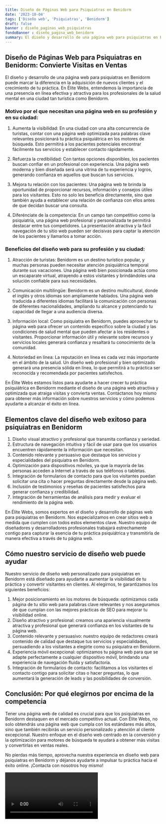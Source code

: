 ```yaml
---
title: Diseño de Páginas Web para Psiquiatras en Benidorm
date: '2023-10-04'
tags: ['Diseño web', 'Psiquiatras', 'Benidorm']
draft: false
banner : diseño_paginas_web_psiquiatras
fondoBanner : diseño_pagina_web_benidorm
summary: El diseño y desarrollo de una página web para psiquiatras en Benidorm puede marcar la diferencia en la adquisición de nuevos clientes y el crecimiento de tu práctica. En Élite Webs, entendemos la importancia de una presencia en línea efectiva y atractiva para los profesionales de la salud mental en una ciudad tan turística como Benidorm.
---
```


## Diseño de Páginas Web para Psiquiatras en Benidorm: Convierte Visitas en Ventas

El diseño y desarrollo de una página web para psiquiatras en Benidorm puede marcar la diferencia en la adquisición de nuevos clientes y el crecimiento de tu práctica. En Élite Webs, entendemos la importancia de una presencia en línea efectiva y atractiva para los profesionales de la salud mental en una ciudad tan turística como Benidorm.

### Motivo por el que necesitan una página web en su profesión y en su ciudad:

1. Aumenta la visibilidad: En una ciudad con una alta concurrencia de turistas, contar con una página web optimizada para palabras clave relevantes posicionará tu práctica psiquiátrica en los motores de búsqueda. Esto permitirá a los pacientes potenciales encontrar fácilmente tus servicios y establecer contacto rápidamente.

2. Refuerza la credibilidad: Con tantas opciones disponibles, los pacientes buscan confiar en un profesional con experiencia. Una página web moderna y bien diseñada será una vitrina de tu experiencia y logros, generando confianza en aquellos que buscan tus servicios.

3. Mejora tu relación con los pacientes: Una página web te brinda la oportunidad de proporcionar recursos, información y consejos útiles para los visitantes. Esto no solo les beneficia directamente, sino que también ayuda a establecer una relación de confianza con ellos antes de que decidan buscar una consulta.

4. Diferénciate de la competencia: En un campo tan competitivo como la psiquiatría, una página web profesional y personalizada te permitirá destacar entre tus competidores. La presentación atractiva y la fácil navegación de tu sitio web pueden ser decisivas para captar la atención de los pacientes y llamarlos a tomar acción.

### Beneficios del diseño web para su profesión y su ciudad:

1. Atracción de turistas: Benidorm es un destino turístico popular, y muchas personas pueden necesitar atención psiquiátrica temporal durante sus vacaciones. Una página web bien posicionada actúa como un escaparate virtual, atrayendo a estos visitantes y brindándoles una solución confiable para sus necesidades.

2. Comunicación multilingüe: Benidorm es un destino multicultural, donde el inglés y otros idiomas son ampliamente hablados. Una página web traducida a diferentes idiomas facilitará la comunicación con personas de diferentes nacionalidades, ampliando tu alcance y potenciando tu capacidad de llegar a una audiencia diversa.

3. Información local: Como psiquiatra en Benidorm, puedes aprovechar tu página web para ofrecer un contenido específico sobre la ciudad y las condiciones de salud mental que pueden afectar a los residentes o visitantes. Proporcionar información útil y relevante sobre recursos y servicios locales generará confianza y resaltará tu conocimiento de la comunidad.

4. Notoriedad en línea: La reputación en línea es cada vez más importante en el ámbito de la salud. Un diseño web profesional y bien optimizado generará una presencia sólida en línea, lo que permitirá a tu práctica ser reconocida y recomendada por pacientes satisfechos.

En Élite Webs estamos listos para ayudarte a hacer crecer tu práctica psiquiátrica en Benidorm mediante el diseño de una página web atractiva y optimizada que atraiga visitas y convierta ventas. Contáctanos hoy mismo para obtener más información sobre nuestros servicios y cómo podemos ayudarte a alcanzar el éxito en línea.

<GifSeo />

<Cta />

## Elementos clave del diseño web exitoso para psiquiatras en Benidorm

1. Diseño visual atractivo y profesional que transmita confianza y seriedad.
2. Estructura de navegación intuitiva y fácil de usar para que los usuarios encuentren rápidamente la información que necesitan.
3. Contenido relevante y persuasivo que destaque los servicios y especialidades del psiquiatra en Benidorm.
4. Optimización para dispositivos móviles, ya que la mayoría de las personas acceden a Internet a través de sus teléfonos o tabletas.
5. Integración de formularios de contacto para que los visitantes puedan solicitar una cita o hacer preguntas directamente desde la página web.
6. Inclusión de testimonios y reseñas de pacientes satisfechos para generar confianza y credibilidad.
7. Integración de herramientas de análisis para medir y evaluar el rendimiento de la página web.

En Élite Webs, somos expertos en el diseño y desarrollo de páginas web para psiquiatras en Benidorm. Nos especializamos en crear sitios web a medida que cumplen con todos estos elementos clave. Nuestro equipo de diseñadores y desarrolladores profesionales trabajará estrechamente contigo para capturar la esencia de tu práctica psiquiátrica y transmitirla de manera efectiva a través de tu página web.

## Cómo nuestro servicio de diseño web puede ayudar

Nuestro servicio de diseño web personalizado para psiquiatras en Benidorm está diseñado para ayudarte a aumentar la visibilidad de tu práctica y convertir visitantes en clientes. Al elegirnos, te garantizamos los siguientes beneficios:

1. Mejor posicionamiento en los motores de búsqueda: optimizamos cada página de tu sitio web para palabras clave relevantes y nos aseguramos de que cumplan con las mejores prácticas de SEO para mejorar tu visibilidad online.
2. Diseño atractivo y profesional: creamos una apariencia visualmente atractiva y profesional que generará confianza en los visitantes de tu página web.
3. Contenido relevante y persuasivo: nuestro equipo de redactores creará contenido de calidad que destaque tus servicios y especialidades, persuadiendo a los visitantes a elegirte como su psiquiatra en Benidorm.
4. Experiencia móvil excepcional: optimizamos tu página web para que se adapte perfectamente a cualquier dispositivo móvil, brindando una experiencia de navegación fluida y satisfactoria.
5. Integración de formularios de contacto: facilitamos a los visitantes el contacto contigo para solicitar citas o hacer preguntas, lo que aumentará la generación de leads y las posibilidades de conversión.

## Conclusión: Por qué elegirnos por encima de la competencia

Tener una página web de calidad es crucial para que los psiquiatras en Benidorm destaquen en el mercado competitivo actual. Con Élite Webs, no solo obtendrás una página web que cumpla con los estándares más altos, sino que también recibirás un servicio personalizado y atención al cliente excepcional. Nuestro enfoque en el diseño web centrado en la conversión y la optimización para motores de búsqueda te ayudará a obtener más visitas y convertirlas en ventas reales.

No pierdas más tiempo, aprovecha nuestra experiencia en diseño web para psiquiatras en Benidorm y déjanos ayudarte a impulsar tu práctica hacia el éxito online. ¡Contacta con nosotros hoy mismo!

<Video />

<CtaBot job='Psiquiatras' city='Benidorm'/>

<Gmaps query='Benidorm+españa+maps' />